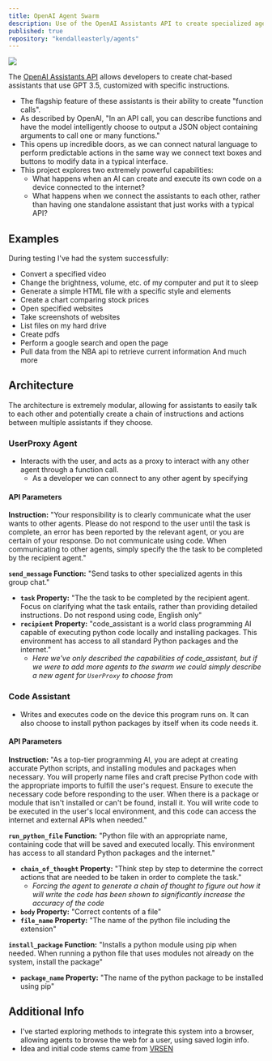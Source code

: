 ```yaml
---
title: OpenAI Agent Swarm
description: Use of the OpenAI Assistants API to create specialized agents that talk to each other and execute code on the local device
published: true
repository: "kendalleasterly/agents"
---
```

![](https://github.com/kendalleasterly/images/blob/main/agents%20final.jpeg?raw=true)

The [OpenAI Assistants API](https://platform.openai.com/docs/assistants/overview) allows developers to create chat-based assistants that use GPT 3.5, customized with specific instructions. 
- The flagship feature of these assistants is their ability to create "function calls". 
- As described by OpenAI, "In an API call, you can describe functions and have the model intelligently choose to output a JSON object containing arguments to call one or many functions."
- This opens up incredible doors, as we can connect natural language to perform predictable actions in the same way we connect text boxes and buttons to modify data in a typical interface.
- This project explores two extremely powerful capabilities:
	- What happens when an AI can create and execute its own code on a device connected to the internet?
	- What happens when we connect the assistants to each other, rather than having one standalone assistant that just works with a typical API?
	

## Examples

During testing I've had the system successfully:
- Convert a specified video
- Change the brightness, volume, etc. of my computer and put it to sleep
- Generate a simple HTML file with a specific style and elements
- Create a chart comparing stock prices
- Open specified websites
- Take screenshots of websites
- List files on my hard drive
- Create pdfs
- Perform a google search and open the page
- Pull data from the NBA api to retrieve current information
And much more

## Architecture

The architecture is extremely modular, allowing for assistants to easily talk to each other and potentially create a chain of instructions and actions between multiple assistants if they choose.

### UserProxy Agent
- Interacts with the user, and acts as a proxy to interact with any other agent through a function call.
	- As a developer we can connect to any other agent by specifying 
#### API Parameters
**Instruction:** "Your responsibility is to clearly communicate what the user wants to other agents. Please do not respond to the user until the task is complete, an error has been reported by the relevant agent, or you are certain of your response. Do not communicate using code. When communicating to other agents, simply specify the the task to be completed by the recipient agent."

**`send_message` Function:** "Send tasks to other specialized agents in this group chat."
- **`task` Property:** "The the task to be completed by the recipient agent. Focus on clarifying what the task entails, rather than providing detailed instructions. Do not respond using code, English only"
- **`recipient` Property:** "code_assistant is a world class programming AI capable of executing python code locally and installing packages. This environment has access to all standard Python packages and the internet."
	- *Here we've only described the capabilities of code_assistant, but if we were to add more agents to the swarm we could simply describe a new agent for `UserProxy` to choose from*

### Code Assistant 
- Writes and executes code on the device this program runs on. It can also choose to install python packages by itself when its code needs it.
#### API Parameters
**Instruction:** "As a top-tier programming AI, you are adept at creating accurate Python scripts, and installing modules and packages when necessary. You will properly name files and craft precise Python code with the appropriate imports to fulfill the user's request. Ensure to execute the necessary code before responding to the user. When there is a package or module that isn't installed or can't be found, install it. You will write code to be executed in the user's local environment, and this code can access the internet and external APIs when needed."

**`run_python_file` Function:** "Python file with an appropriate name, containing code that will be saved and executed locally. This environment has access to all standard Python packages and the internet."
- **`chain_of_thought` Property:** "Think step by step to determine the correct actions that are needed to be taken in order to complete the task."
	- *Forcing the agent to generate a chain of thought to figure out how it will write the code has been shown to significantly increase the accuracy of the code*
- **`body` Property:** "Correct contents of a file"
- **`file_name` Property:** "The name of the python file including the extension"

**`install_package` Function:** "Installs a python module using pip when needed. When running a python file that uses modules not already on the system, install the package"
- **`package_name` Property:** "The name of the python package to be installed using pip"



## Additional Info

- I've started exploring methods to integrate this system into a browser, allowing agents to browse the web for a user, using saved login info.
- Idea and initial code stems came from [VRSEN](https://www.youtube.com/@vrsen)
